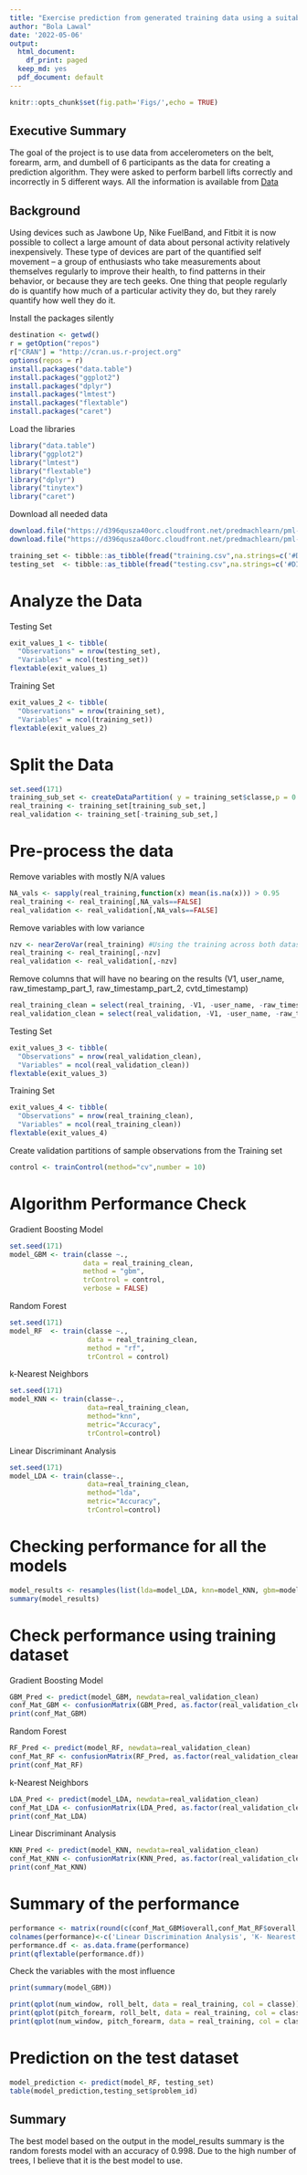 ```yaml
---
title: "Exercise prediction from generated training data using a suitable algorithm."
author: "Bola Lawal"
date: '2022-05-06'
output:
  html_document:
    df_print: paged
  keep_md: yes
  pdf_document: default
---
```

```r
knitr::opts_chunk$set(fig.path='Figs/',echo = TRUE)
```

## Executive Summary
The goal of the project is to use data from accelerometers on the belt, forearm, arm, and dumbell of 6 participants as the data for creating a prediction algorithm. They were asked to perform barbell lifts correctly and incorrectly in 5 different ways. 
All the information is available from [Data](http://web.archive.org/web/20161224072740/http:/groupware.les.inf.puc-rio.br/har)

## Background
Using devices such as Jawbone Up, Nike FuelBand, and Fitbit it is now possible to collect a large amount of data about personal activity relatively inexpensively. These type of devices are part of the quantified self movement – a group of enthusiasts who take measurements about themselves regularly to improve their health, to find patterns in their behavior, or because they are tech geeks. One thing that people regularly do is quantify how much of a particular activity they do, but they rarely quantify how well they do it. 

Install the packages silently
```r
destination <- getwd()
r = getOption("repos")
r["CRAN"] = "http://cran.us.r-project.org"
options(repos = r)
install.packages("data.table")
install.packages("ggplot2")
install.packages("dplyr")
install.packages("lmtest")
install.packages("flextable")
install.packages("caret")
```

Load the libraries
```r
library("data.table")
library("ggplot2")
library("lmtest")
library("flextable")
library("dplyr")
library("tinytex")
library("caret")
```

Download all needed data
```r
download.file("https://d396qusza40orc.cloudfront.net/predmachlearn/pml-training.csv","training.csv",method = "curl")
download.file("https://d396qusza40orc.cloudfront.net/predmachlearn/pml-testing.csv","testing.csv",method = "curl")

training_set <- tibble::as_tibble(fread("training.csv",na.strings=c('#DIV/0!', '', 'NA')))
testing_set  <- tibble::as_tibble(fread("testing.csv",na.strings=c('#DIV/0!', '', 'NA')))
```

# Analyze the Data
Testing Set
```r
exit_values_1 <- tibble(
  "Observations" = nrow(testing_set),
  "Variables" = ncol(testing_set))
flextable(exit_values_1)
```

Training Set
```r
exit_values_2 <- tibble(
  "Observations" = nrow(training_set),
  "Variables" = ncol(training_set))
flextable(exit_values_2)
```

# Split the Data
```r
set.seed(171)
training_sub_set <- createDataPartition( y = training_set$classe,p = 0.7,list = FALSE)
real_training <- training_set[training_sub_set,]
real_validation <- training_set[-training_sub_set,]
```

# Pre-process the data
Remove variables with mostly N/A values
```r
NA_vals <- sapply(real_training,function(x) mean(is.na(x))) > 0.95
real_training <- real_training[,NA_vals==FALSE]
real_validation <- real_validation[,NA_vals==FALSE]
```

Remove variables with low variance
```r
nzv <- nearZeroVar(real_training) #Using the training across both datasets as there has to be conformity
real_training <- real_training[,-nzv]
real_validation <- real_validation[,-nzv]
```

Remove columns that will have no bearing on the results
(V1, user_name, raw_timestamp_part_1, raw_timestamp_part_2, cvtd_timestamp)
```r
real_training_clean = select(real_training, -V1, -user_name, -raw_timestamp_part_1, -raw_timestamp_part_2, -cvtd_timestamp)
real_validation_clean = select(real_validation, -V1, -user_name, -raw_timestamp_part_1, -raw_timestamp_part_2, -cvtd_timestamp)
```

Testing Set
```r
exit_values_3 <- tibble(
  "Observations" = nrow(real_validation_clean),
  "Variables" = ncol(real_validation_clean))
flextable(exit_values_3)
```

Training Set
```r
exit_values_4 <- tibble(
  "Observations" = nrow(real_training_clean),
  "Variables" = ncol(real_training_clean))
flextable(exit_values_4)
```

Create validation partitions of sample observations from the Training set
```r
control <- trainControl(method="cv",number = 10)
```

# Algorithm Performance Check
Gradient Boosting Model
```r
set.seed(171)
model_GBM <- train(classe ~.,
                  data = real_training_clean,
                  method = "gbm",
                  trControl = control,
                  verbose = FALSE)
```

Random Forest
```r
set.seed(171)
model_RF  <- train(classe ~.,
                   data = real_training_clean,
                   method = "rf",
                   trControl = control)
```

k-Nearest Neighbors
```r
set.seed(171)
model_KNN <- train(classe~., 
                   data=real_training_clean, 
                   method="knn", 
                   metric="Accuracy", 
                   trControl=control)
```

Linear Discriminant Analysis
```r
set.seed(171)
model_LDA <- train(classe~., 
                   data=real_training_clean, 
                   method="lda", 
                   metric="Accuracy",
                   trControl=control)
```

# Checking performance for all the models
```r
model_results <- resamples(list(lda=model_LDA, knn=model_KNN, gbm=model_GBM, rf=model_RF))
summary(model_results)
```

# Check performance using training dataset

Gradient Boosting Model
```r
GBM_Pred <- predict(model_GBM, newdata=real_validation_clean)
conf_Mat_GBM <- confusionMatrix(GBM_Pred, as.factor(real_validation_clean$classe))
print(conf_Mat_GBM)
```

Random Forest
```r
RF_Pred <- predict(model_RF, newdata=real_validation_clean)
conf_Mat_RF <- confusionMatrix(RF_Pred, as.factor(real_validation_clean$classe))
print(conf_Mat_RF)
```

k-Nearest Neighbors
```r
LDA_Pred <- predict(model_LDA, newdata=real_validation_clean)
conf_Mat_LDA <- confusionMatrix(LDA_Pred, as.factor(real_validation_clean$classe))
print(conf_Mat_LDA)
```

Linear Discriminant Analysis
```r
KNN_Pred <- predict(model_KNN, newdata=real_validation_clean)
conf_Mat_KNN <- confusionMatrix(KNN_Pred, as.factor(real_validation_clean$classe))
print(conf_Mat_KNN)
```

# Summary of the performance
```r
performance <- matrix(round(c(conf_Mat_GBM$overall,conf_Mat_RF$overall,conf_Mat_LDA$overall,conf_Mat_KNN$overall),4), ncol=4)
colnames(performance)<-c('Linear Discrimination Analysis', 'K- Nearest Neighbors','Gradient Boosting','Random Forest')
performance.df <- as.data.frame(performance)
print(qflextable(performance.df))
```

Check the variables with the most influence
```r
print(summary(model_GBM))

print(qplot(num_window, roll_belt, data = real_training, col = classe))
print(qplot(pitch_forearm, roll_belt, data = real_training, col = classe))
print(qplot(num_window, pitch_forearm, data = real_training, col = classe))
```

# Prediction on the test dataset
```r
model_prediction <- predict(model_RF, testing_set)
table(model_prediction,testing_set$problem_id)
```


## Summary
The best model based on the output in the model_results summary is the random forests model with an accuracy of 0.998. Due to the high number of trees, I believe that it is the best model to use.
